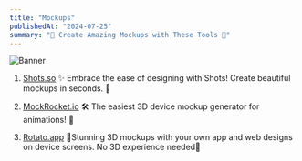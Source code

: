 ```yaml
---
title: "Mockups"
publishedAt: "2024-07-25"
summary: "🚀 Create Amazing Mockups with These Tools 🎨"
---
```


![Banner](https://cdn.dribbble.com/userupload/3499779/file/original-b2e9674a15a3805f234ce115962e0618.png?resize=1200x900)

1. [Shots.so](http://shots.so/)
✨ Embrace the ease of designing with Shots! Create beautiful mockups in seconds. 💫

2. [MockRocket.io](https://mockrocket.io/)
🛠 The easiest 3D device mockup generator for animations! 🎥

3. [Rotato.app](https://rotato.app/) 
📱Stunning 3D mockups with your own app and web designs on device screens. No 3D experience needed🌟